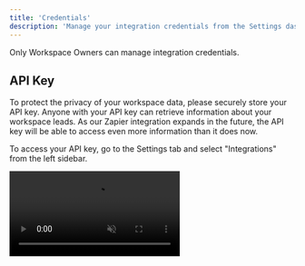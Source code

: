 ```yaml
---
title: 'Credentials'
description: 'Manage your integration credentials from the Settings dashboard.'
---
```


<Note>Only Workspace Owners can manage integration credentials.</Note>

## API Key

<Info>To protect the privacy of your workspace data, please securely store your API key. Anyone with your API key can retrieve information about your workspace leads. As our Zapier integration expands in the future, the API key will be able to access even more information than it does now.</Info>

To access your API key, go to the Settings tab and select "Integrations" from the left sidebar.

<video autoplay="true" muted="true" loop playsinline className="w-full aspect-video" src="/videos/guides_apikey.mp4" />

To generate a new API key, click "Generate new API key".

<Warning>All integrations using a previous API key will no longer work. You'll need to update your integrations with the new API key.</Warning>
